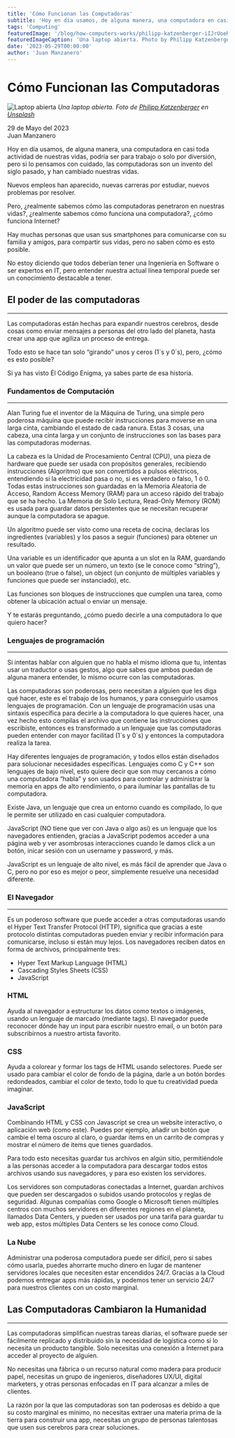 ```yaml
---
title: 'Cómo Funcionan las Computadoras'
subtitle: 'Hoy en día usamos, de alguna manera, una computadora en casi toda actividad de nuestras vidas, volviéndose indispensables.'
tags: 'Computing'
featuredImage: '/blog/how-computers-works/philipp-katzenberger-iIJrUoeRoCQ-unsplash.jpg'
featuredImageCaption: 'Una laptop abierta. Photo by Philipp Katzenberger on Unsplash'
date: '2023-05-29T00:00:00'
author: 'Juan Manzanero'
---
```



# Cómo Funcionan las Computadoras

![Laptop abierta](/blog/how-computers-works/philipp-katzenberger-iIJrUoeRoCQ-unsplash.jpg)
_Una laptop abierta. Foto de [Philipp Katzenberger](https://unsplash.com/@fantasyflip?utm_source=unsplash&utm_medium=referral&utm_content=creditCopyText') en [Unsplash](https://unsplash.com/photos/iIJrUoeRoCQ?utm_source=unsplash&utm_medium=referral&utm_content=creditCopyText)_

<div className='flex flex-col gap-2'>
  <div className='flex items-end gap-2'>
    <DateIcon size='1.5rem' />
    <span>29 de Mayo del 2023</span>
  </div>

  <div className='flex items-end gap-2'>
    <PersonIcon size='1.5rem' />
    <span>Juan Manzanero</span>
  </div>
</div>

Hoy en día usamos, de alguna manera, una computadora en casi toda actividad de nuestras vidas, podría ser para trabajo o solo por diversión, pero si lo pensamos con cuidado, las computadoras son un invento del siglo pasado, y han cambiado nuestras vidas.

Nuevos empleos han aparecido, nuevas carreras por estudiar, nuevos problemas por resolver.

Pero, ¿realmente sabemos cómo las computadoras penetraron en nuestras vidas?, ¿realmente sabemos cómo funciona una computadora?, ¿cómo funciona Internet?

Hay muchas personas que usan sus smartphones para comunicarse con su familia y amigos, para compartir sus vidas, pero no saben cómo es esto posible.

No estoy diciendo que todos deberían tener una Ingeniería en Software o ser expertos en IT, pero entender nuestra actual línea temporal puede ser un conocimiento destacable a tener.

## El poder de las computadoras

---

Las computadoras están hechas para expandir nuestros cerebros, desde cosas como enviar mensajes a personas del otro lado del planeta, hasta crear una app que agiliza un proceso de entrega.

Todo esto se hace tan solo “girando” unos y ceros (1´s y 0´s), pero, ¿cómo es esto posible?

Si ya has visto Él Código Enigma, ya sabes parte de esa historia.

### Fundamentos de Computación

---

Alan Turing fue el inventor de la Máquina de Turing, una simple pero poderosa máquina que puede recibir instrucciones para moverse en una larga cinta, cambiando el estado de cada ranura. Estas 3 cosas, una cabeza, una cinta larga y un conjunto de instrucciones son las bases para las computadoras modernas.

La cabeza es la Unidad de Procesamiento Central (CPU), una pieza de hardware que puede ser usada con propósitos generales, recibiendo instrucciones (Algoritmo) que son convertidos a pulsos eléctricos, entendiendo si la electricidad pasa o no, si es verdadero o falso, 1 ó 0. Todas estas instrucciones son guardadas en la Memoria Aleatoria de Acceso, Random Access Memory (RAM) para un acceso rápido del trabajo que se ha hecho. La Memoria de Solo Lectura, Read-Only Memory (ROM) es usada para guardar datos persistentes que se necesitan recuperar aunque la computadora se apague.

Un algoritmo puede ser visto como una receta de cocina, declaras los ingredientes (variables) y los pasos a seguir (funciones) para obtener un resultado.

Una variable es un identificador que apunta a un slot en la RAM, guardando un valor que puede ser un número, un texto (se le conoce como “string”), un booleano (true o false), un object (un conjunto de múltiples variables y funciones que puede ser instanciado), etc.

Las funciones son bloques de instrucciones que cumplen una tarea, como obtener la ubicación actual o enviar un mensaje.

Y te estarás preguntando, ¿cómo puedo decirle a una computadora lo que quiero hacer?

### Lenguajes de programación

---

Si intentas hablar con alguien que no habla el mismo idioma que tu, intentas usar un traductor o usas gestos, algo que sabes que ambos puedan de alguna manera entender, lo mismo ocurre con las computadoras.

Las computadoras son poderosas, pero necesitan a alguien que les diga qué hacer, este es el trabajo de los humanos, y para conseguirlo usamos lenguajes de programación. Con un lenguaje de programación usas una sintaxis específica para decirle a la computadora lo que quieres hacer, una vez hecho esto compilas el archivo que contiene las instrucciones que escribiste, entonces es transformado a un lenguaje que las computadoras pueden entender con mayor facilitad (1´s y 0´s) y entonces la computadora realiza la tarea.

Hay diferentes lenguajes de programación, y todos ellos están diseñados para solucionar necesidades específicas. Lenguajes como C y C++ son lenguajes de bajo nivel, esto quiere decir que son muy cercanos a cómo una computadora “habla” y son usados para controlar y administrar la memoria en apps de alto rendimiento, o para iluminar las pantallas de tu computadora.

Existe Java, un lenguaje que crea un entorno cuando es compilado, lo que le permite ser utilizado en casi cualquier computadora.

JavaScript (NO tiene que ver con Java o algo así) es un lenguaje que los navegadores entienden, gracias a JavaScript podemos acceder a una página web y ver asombrosas interacciones cuando le damos click a un botón, inicar sesión con un username y password, y más.

JavaScript es un lenguaje de alto nivel, es más fácil de aprender que Java o C, pero no por eso es mejor o peor, simplemente resuelve una necesidad diferente.

### El Navegador

---

Es un poderoso software que puede acceder a otras computadoras usando el Hyper Text Transfer Protocol (HTTP), significa que gracias a este protocolo distintas computadoras pueden enviar y recibir información para comunicarse, incluso si están muy lejos. Los navegadores reciben datos en forma de archivos, principalmente tres:

- Hyper Text Markup Language (HTML)
- Cascading Styles Sheets (CSS)
- JavaScript

### HTML

Ayuda al navegador a estructurar los datos como textos o imágenes, usando un lenguaje de marcado (mediante tags). El navegador puede reconocer dónde hay un input para escribir nuestro email, o un botón para subscribirnos a nuestro artista favorito.

### CSS

Ayuda a colorear y formar los tags de HTML usando selectores. Puede ser usado para cambiar el color de fondo de la página, darle a un botón bordes redondeados, cambiar el color de texto, todo lo que tu creatividad pueda imaginar.

### JavaScript

Combinando HTML y CSS con Javascript se crea un website interactivo, o aplicación web (como este). Puedes por ejemplo, añadir un botón que cambie el tema oscuro al claro, o guardar items en un carrito de compras y mostrar el número de items que tienes guardados.

Para todo esto necesitas guardar tus archivos en algún sitio, permitiéndole a las personas acceder a la computadora para descargar todos estos archivos usando sus navegadores, y para eso existen los servidores.

Los servidores son computadoras conectadas a Internet, guardan archivos que pueden ser descargados o subidos usando protocolos y reglas de seguridad. Algunas compañías como Google o Microsoft tienen múltiples centros con muchos servidores en diferentes regiones en el planeta, llamados Data Centers, y pueden ser usados por una tarifa para guardar tu web app, estos múltiples Data Centers se les conoce como Cloud.

### La Nube

Administrar una poderosa computadora puede ser difícil, pero si sabes cómo usarla, puedes ahorrarte mucho dinero en lugar de mantener servidores locales que necesiten estar encendidos 24/7. Gracias a la Cloud podemos entregar apps más rápidas, y podemos tener un servicio 24/7 para nuestros clientes con un costo marginal.

## Las Computadoras Cambiaron la Humanidad

---

Las computadoras simplifican nuestras tareas diarias, el software puede ser fácilmente replicado y distribuido sin la necesidad de logística como si lo necesita un producto tangible. Solo necesitas una conexión a Internet para acceder al proyecto de alguien.

No necesitas una fábrica o un recurso natural como madera para producir papel, necesitas un grupo de ingenieros, diseñadores UX/UI, digital marketers, y otras personas enfocadas en IT para alcanzar a miles de clientes.

La razón por la que las computadoras son tan poderosas es debido a que su costo marginal es mínimo, no necesitas extraer una materia prima de la tierra para construir una app, necesitas un grupo de personas talentosas que usen sus cerebros para crear soluciones.
